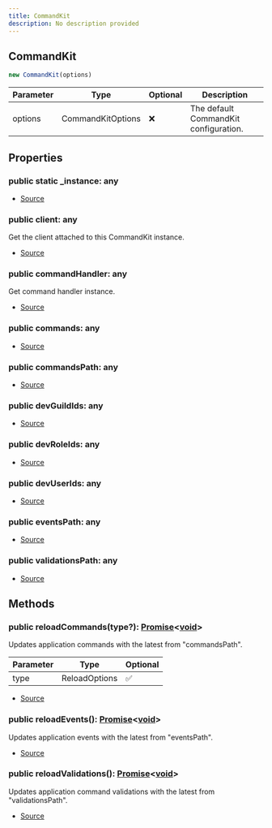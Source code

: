 ```yaml
---
title: CommandKit
description: No description provided
---
```



## CommandKit


```typescript
new CommandKit(options)
```
| Parameter | Type | Optional | Description |
| ----------- | ----------- | ----------- | ----------- |
| options | CommandKitOptions | ❌ | The default CommandKit configuration. |


## Properties
### public static _instance: any
- [Source](https://github.com/underctrl-io/commandkit/blob/d276a8377813631933aebfa66545130a52f7a7cb/packages/commandkit/src/CommandKit.ts#L12)
### public client: any
Get the client attached to this CommandKit instance.

- [Source](https://github.com/underctrl-io/commandkit/blob/d276a8377813631933aebfa66545130a52f7a7cb/packages/commandkit/src/CommandKit.ts#L42)
### public commandHandler: any
Get command handler instance.

- [Source](https://github.com/underctrl-io/commandkit/blob/d276a8377813631933aebfa66545130a52f7a7cb/packages/commandkit/src/CommandKit.ts#L49)
### public commands: any
- [Source](https://github.com/underctrl-io/commandkit/blob/d276a8377813631933aebfa66545130a52f7a7cb/packages/commandkit/src/CommandKit.ts#L128)
### public commandsPath: any
- [Source](https://github.com/underctrl-io/commandkit/blob/d276a8377813631933aebfa66545130a52f7a7cb/packages/commandkit/src/CommandKit.ts#L144)
### public devGuildIds: any
- [Source](https://github.com/underctrl-io/commandkit/blob/d276a8377813631933aebfa66545130a52f7a7cb/packages/commandkit/src/CommandKit.ts#L172)
### public devRoleIds: any
- [Source](https://github.com/underctrl-io/commandkit/blob/d276a8377813631933aebfa66545130a52f7a7cb/packages/commandkit/src/CommandKit.ts#L179)
### public devUserIds: any
- [Source](https://github.com/underctrl-io/commandkit/blob/d276a8377813631933aebfa66545130a52f7a7cb/packages/commandkit/src/CommandKit.ts#L165)
### public eventsPath: any
- [Source](https://github.com/underctrl-io/commandkit/blob/d276a8377813631933aebfa66545130a52f7a7cb/packages/commandkit/src/CommandKit.ts#L151)
### public validationsPath: any
- [Source](https://github.com/underctrl-io/commandkit/blob/d276a8377813631933aebfa66545130a52f7a7cb/packages/commandkit/src/CommandKit.ts#L158)

## Methods
### public reloadCommands(type?): [Promise](https://developer.mozilla.org/en-US/docs/Web/JavaScript/Reference/Global_Objects/Promise)\<[void](https://developer.mozilla.org/en-US/docs/Web/JavaScript/Reference/Global_Objects/undefined)>
Updates application commands with the latest from "commandsPath".



| Parameter | Type | Optional |
| ----------- | ----------- | ----------- |
| type | ReloadOptions | ✅ |


- [Source](https://github.com/underctrl-io/commandkit/blob/d276a8377813631933aebfa66545130a52f7a7cb/packages/commandkit/src/CommandKit.ts#L104)
### public reloadEvents(): [Promise](https://developer.mozilla.org/en-US/docs/Web/JavaScript/Reference/Global_Objects/Promise)\<[void](https://developer.mozilla.org/en-US/docs/Web/JavaScript/Reference/Global_Objects/undefined)>
Updates application events with the latest from "eventsPath".



- [Source](https://github.com/underctrl-io/commandkit/blob/d276a8377813631933aebfa66545130a52f7a7cb/packages/commandkit/src/CommandKit.ts#L112)
### public reloadValidations(): [Promise](https://developer.mozilla.org/en-US/docs/Web/JavaScript/Reference/Global_Objects/Promise)\<[void](https://developer.mozilla.org/en-US/docs/Web/JavaScript/Reference/Global_Objects/undefined)>
Updates application command validations with the latest from "validationsPath".



- [Source](https://github.com/underctrl-io/commandkit/blob/d276a8377813631933aebfa66545130a52f7a7cb/packages/commandkit/src/CommandKit.ts#L120)
